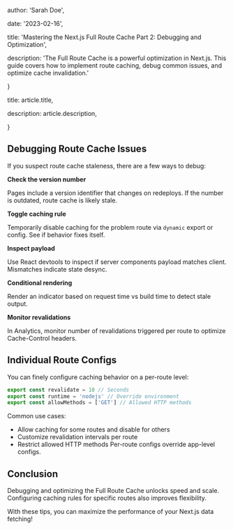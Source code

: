 

  author: 'Sarah Doe',

  date: '2023-02-16',
  
  title: 'Mastering the Next.js Full Route Cache Part 2: Debugging and Optimization',

  description: 'The Full Route Cache is a powerful optimization in Next.js. This guide covers how to implement route caching, debug common issues, and optimize cache invalidation.'

}


  title: article.title,

  description: article.description,

}


## Debugging Route Cache Issues 

If you suspect route cache staleness, there are a few ways to debug:

**Check the version number**

Pages include a version identifier that changes on redeploys. If the number is outdated, route cache is likely stale.

**Toggle caching rule**

Temporarily disable caching for the problem route via `dynamic` export or config. See if behavior fixes itself. 

**Inspect payload** 

Use React devtools to inspect if server components payload matches client. Mismatches indicate state desync.

**Conditional rendering**

Render an indicator based on request time vs build time to detect stale output.

**Monitor revalidations**

In Analytics, monitor number of revalidations triggered per route to optimize Cache-Control headers.

## Individual Route Configs

You can finely configure caching behavior on a per-route level:

```js
export const revalidate = 10 // Seconds 
export const runtime = 'nodejs' // Override environment 
export const allowMethods = ['GET'] // Allowed HTTP methods
```
Common use cases:
   - Allow caching for some routes and disable for others
   - Customize revalidation intervals per route
   - Restrict allowed HTTP methods
Per-route configs override app-level configs.

## Conclusion

Debugging and optimizing the Full Route Cache unlocks speed and scale. Configuring caching rules for specific routes also improves flexibility.

With these tips, you can maximize the performance of your Next.js data fetching!